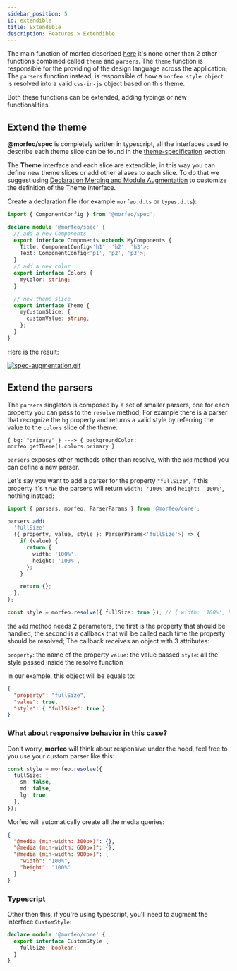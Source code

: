 ```yaml
---
sidebar_position: 5
id: extendible
title: Extendible
description: Features > Extendible
---
```


The main function of morfeo described [here](../Introduction/base-api.mdx) it's none other than 2 other functions combined called `theme` and `parsers`.
The `theme` function is responsible for the providing of the design language across the application;
The `parsers` function instead, is responsible of how a `morfeo style object` is resolved into a valid `css-in-js` object based on this theme.

Both these functions can be extended, adding typings or new functionalities.

## Extend the theme

**@morfeo/spec** is completely written in typescript, all the interfaces used to describe each theme slice can be found in the [theme-specification](../theme-specification.mdx) section.

The **Theme** interface and each slice are extendible, in this way you can define new theme slices or add other aliases to each slice.
To do that we suggest using [Declaration Merging and Module Augmentation](https://www.typescriptlang.org/docs/handbook/declaration-merging.html) to customize the definition of the Theme interface.

Create a declaration file (for example `morfeo.d.ts` or `types.d.ts`):

```typescript title="morfeo.d.ts"
import { ComponentConfig } from '@morfeo/spec';

declare module '@morfeo/spec' {
  // add a new Components
  export interface Components extends MyComponents {
    Title: ComponentConfig<'h1', 'h2', 'h3'>;
    Text: ComponentConfig<'p1', 'p2', 'p3'>;
  }
  // add a new color
  export interface Colors {
    myColor: string;
  }

  // new theme slice
  export interface Theme {
    myCustomSlice: {
      customValue: string;
    };
  }
}
```

Here is the result:

[![spec-augmentation.gif](https://i.postimg.cc/L6WmdNX2/spec-augmentation.gif)](https://postimg.cc/sv5k7P7N)

## Extend the parsers

The `parsers` singleton is composed by a set of smaller parsers, one for each property you can pass to the `resolve` method;
For example there is a parser that recognize the `bg` property and returns a valid style by referring the value to the `colors` slice of the theme:

`{ bg: "primary" } ---> { backgroundColor: morfeo.getTheme().colors.primary }`

`parsers` exposes other methods other than resolve, with the `add` method you can define a new parser.

Let's say you want to add a parser for the property `"fullSize"`, if this property it's `true` the parsers will return `width: '100%'`and `height: '100%'`, nothing instead:

```typescript
import { parsers, morfeo, ParserParams } from '@morfeo/core';

parsers.add(
  'fullSize',
  ({ property, value, style }: ParserParams<'fullSize'>) => {
    if (value) {
      return {
        width: '100%',
        height: '100%',
      };
    }

    return {};
  },
);

const style = morfeo.resolve({ fullSize: true }); // { width: '100%', height: '100%' }
```

the `add` method needs 2 parameters, the first is the property that should be handled, the second is a callback that will be called each time the property should be resolved; The callback receives an object with 3 attributes:

`property`: the name of the property
`value`: the value passed
`style`: all the style passed inside the resolve function

In our example, this object will be equals to:

```json
{
  "property": "fullSize",
  "value": true,
  "style": { "fullSize": true }
}
```

### What about responsive behavior in this case?

Don't worry, **morfeo** will think about responsive under the hood, feel free to you use your custom parser like this:

```typescript
const style = morfeo.resolve({
  fullSize: {
    sm: false,
    md: false,
    lg: true,
  },
});
```

Morfeo will automatically create all the media queries:

```json
{
  "@media (min-width: 300px)": {},
  "@media (min-width: 600px)": {},
  "@media (min-width: 900px)": {
    "width": "100%",
    "height": "100%"
  }
}
```

### Typescript

Other then this, if you're using typescript, you'll need to augment the interface `CustomStyle`:

```typescript title="morfeo.d.ts"
declare module '@morfeo/core' {
  export interface CustomStyle {
    fullSize: boolean;
  }
}
```
